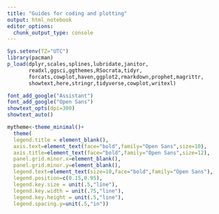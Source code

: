 ```yaml
---
title: "Guides for coding and plotting"
output: html_notebook
editor_options: 
  chunk_output_type: console
---
```


```r
Sys.setenv(TZ="UTC")
library(pacman)
p_load(dplyr,scales,splines,lubridate,janitor,
       readxl,ggsci,ggthemes,RSocrata,tidyr,
       forcats,cowplot,haven,ggplot2,rmarkdown,prophet,magrittr,
       showtext,here,stringr,tidyverse,cowplot,writexl)
```

```r

font_add_google("Assistant")
font_add_google("Open Sans")
showtext_opts(dpi=300)
showtext_auto()

mytheme<-theme_minimal()+
  theme(
  legend.title = element_blank(),
  axis.text=element_text(face="bold",family="Open Sans",size=10),
  axis.title=element_text(face="bold",family="Open Sans",size=12),
  panel.grid.minor.x=element_blank(),
  panel.grid.minor.y=element_blank(),
  legend.text=element_text(size=10,face="bold",family="Open Sans"),
  legend.position=c(0.15,0.95),
  legend.key.size = unit(.5,"line"),
  legend.key.width = unit(.75,"line"),
  legend.key.height = unit(.5,"line"),
  legend.spacing.y=unit(.5,"in"))



```

